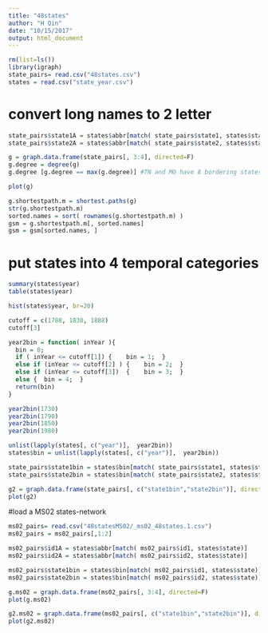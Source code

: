 ```yaml
---
title: "48states"
author: "H Qin"
date: "10/15/2017"
output: html_document
---
```


```r
rm(list=ls())
library(igraph)
state_pairs= read.csv("48states.csv")
states = read.csv("state_year.csv")
```

# convert long names to 2 letter
```r
state_pairs$state1A = states$abbr[match( state_pairs$state1, states$state)]
state_pairs$state2A = states$abbr[match( state_pairs$state2, states$state)]
```

```r
g = graph.data.frame(state_pairs[, 3:4], directed=F)
g.degree = degree(g)
g.degree [g.degree == max(g.degree)] #TN and MO have 8 bordering states
```


```r
plot(g)
```

```r
g.shortestpath.m = shortest.paths(g)
str(g.shortestpath.m)
sorted.names = sort( rownames(g.shortestpath.m) )
gsm = g.shortestpath.m[, sorted.names]
gsm = gsm[sorted.names, ]
```

# put states into 4 temporal categories
```r
summary(states$year)
table(states$year)
```

```r
hist(states$year, br=20)
```
```r
cutoff = c(1788, 1830, 1888)
cutoff[3]
```

```r
year2bin = function( inYear ){
  bin = 0;
  if ( inYear <= cutoff[1]) {    bin = 1;  } 
  else if (inYear <= cutoff[2] ) {    bin = 2;  } 
  else if (inYear <= cutoff[3])  {    bin = 3;  } 
  else {  bin = 4;  } 
  return(bin)
}
```

```r
year2bin(1730)
year2bin(1790)
year2bin(1850)
year2bin(1980)
```

```r
unlist(lapply(states[, c("year")],  year2bin))
states$bin = unlist(lapply(states[, c("year")],  year2bin))
```

```r
state_pairs$state1bin = states$bin[match( state_pairs$state1, states$state)]
state_pairs$state2bin = states$bin[match( state_pairs$state2, states$state)]
```

```r
g2 = graph.data.frame(state_pairs[, c("state1bin","state2bin")], directed=F)
plot(g2)
```

#load a MS02 states-network
```r
ms02_pairs= read.csv("48statesMS02/_ms02_48states.1.csv")
ms02_pairs = ms02_pairs[,1:2]

ms02_pairs$id1A = states$abbr[match( ms02_pairs$id1, states$state)]
ms02_pairs$id2A = states$abbr[match( ms02_pairs$id2, states$state)]

ms02_pairs$state1bin = states$bin[match( ms02_pairs$id1, states$state)]
ms02_pairs$state2bin = states$bin[match( ms02_pairs$id2, states$state)]

g.ms02 = graph.data.frame(ms02_pairs[, 3:4], directed=F)
plot(g.ms02)
```

```r
g2.ms02 = graph.data.frame(ms02_pairs[, c("state1bin","state2bin")], directed=F)
plot(g2.ms02)
```

